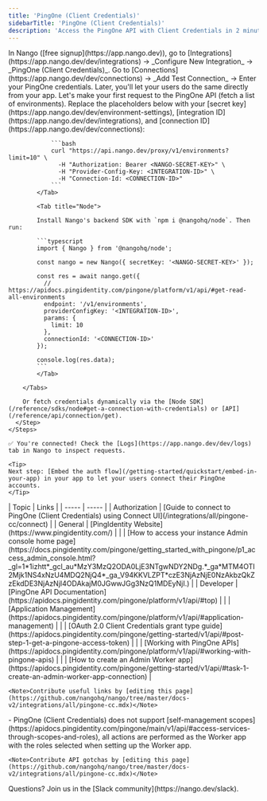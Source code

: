 ```yaml
---
title: 'PingOne (Client Credentials)'
sidebarTitle: 'PingOne (Client Credentials)'
description: 'Access the PingOne API with Client Credentials in 2 minutes 💨'
---
```


<Tabs>
  <Tab title="🚀 Quickstart">
    <Steps>
      <Step title="Create an integration">
        In Nango ([free signup](https://app.nango.dev)), go to [Integrations](https://app.nango.dev/dev/integrations) -> _Configure New Integration_ -> _PingOne (Client Credentials)_.
      </Step>
      <Step title="Authorize PingOne">
        Go to [Connections](https://app.nango.dev/dev/connections) -> _Add Test Connection_ -> Enter your PingOne credentials. Later, you'll let your users do the same directly from your app.
      </Step>
      <Step title="Call the PingOne API">
        Let's make your first request to the PingOne API (fetch a list of environments). Replace the placeholders below with your [secret key](https://app.nango.dev/dev/environment-settings), [integration ID](https://app.nango.dev/dev/integrations), and [connection ID](https://app.nango.dev/dev/connections):
        <Tabs>
            <Tab title="cURL">

                ```bash
                curl "https://api.nango.dev/proxy/v1/environments?limit=10" \
                  -H "Authorization: Bearer <NANGO-SECRET-KEY>" \
                  -H "Provider-Config-Key: <INTEGRATION-ID>" \
                  -H "Connection-Id: <CONNECTION-ID>"
                ```
            </Tab>

            <Tab title="Node">

            Install Nango's backend SDK with `npm i @nangohq/node`. Then run:

            ```typescript
            import { Nango } from '@nangohq/node';

            const nango = new Nango({ secretKey: '<NANGO-SECRET-KEY>' });

            const res = await nango.get({
              // https://apidocs.pingidentity.com/pingone/platform/v1/api/#get-read-all-environments
              endpoint: '/v1/environments',
              providerConfigKey: '<INTEGRATION-ID>',
              params: {
                limit: 10
              },
              connectionId: '<CONNECTION-ID>'
            });

            console.log(res.data);
            ```
            </Tab>

        </Tabs>

        Or fetch credentials dynamically via the [Node SDK](/reference/sdks/node#get-a-connection-with-credentials) or [API](/reference/api/connection/get).
      </Step>
    </Steps>

    ✅ You're connected! Check the [Logs](https://app.nango.dev/dev/logs) tab in Nango to inspect requests.

    <Tip>
    Next step: [Embed the auth flow](/getting-started/quickstart/embed-in-your-app) in your app to let your users connect their PingOne accounts.
    </Tip>
  </Tab>
  <Tab title="🔗 Useful links">
    | Topic | Links |
    | ----- | ----- |
    | Authorization | [Guide to connect to PingOne (Client Credentials) using Connect UI](/integrations/all/pingone-cc/connect) |
    | General | [PingIdentity Website](https://www.pingidentity.com/) |
    | | [How to access your instance Admin console home page](https://docs.pingidentity.com/pingone/getting_started_with_pingone/p1_access_admin_console.html?_gl=1*1izhtt*_gcl_au*MzY3MzQ2ODA0LjE3NTgwNDY2NDg.*_ga*MTM4OTI2Mjk1NS4xNzU4MDQ2NjQ4*_ga_V94KKVLZPT*czE3NjAzNjE0NzAkbzQkZzEkdDE3NjAzNjI4ODAkajM0JGwwJGg3NzQ1MDEyNjI.) |
    | Developer | [PingOne API Documentation](https://apidocs.pingidentity.com/pingone/platform/v1/api/#top) |
    | | [Application Management](https://apidocs.pingidentity.com/pingone/platform/v1/api/#application-management) |
    | | [OAuth 2.0 Client Credentials grant type guide](https://apidocs.pingidentity.com/pingone/getting-started/v1/api/#post-step-1-get-a-pingone-access-token) |
    | | [Working with PingOne APIs](https://apidocs.pingidentity.com/pingone/platform/v1/api/#working-with-pingone-apis) |
    | | [How to create an Admin Worker app](https://apidocs.pingidentity.com/pingone/getting-started/v1/api/#task-1-create-an-admin-worker-app-connection) |
    

    <Note>Contribute useful links by [editing this page](https://github.com/nangohq/nango/tree/master/docs-v2/integrations/all/pingone-cc.mdx)</Note>
  </Tab>
  <Tab title="🚨 API gotchas">
    - PingOne (Client Credentials) does not support [self-management scopes](https://apidocs.pingidentity.com/pingone/main/v1/api/#access-services-through-scopes-and-roles), all actions are performed as the Worker app with the roles selected when setting up the Worker app.

    <Note>Contribute API gotchas by [editing this page](https://github.com/nangohq/nango/tree/master/docs-v2/integrations/all/pingone-cc.mdx)</Note>
  </Tab>
</Tabs>

<Info>
    Questions? Join us in the [Slack community](https://nango.dev/slack).
</Info>